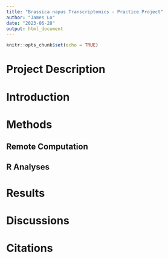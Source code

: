 ```yaml
---
title: "Brassica napus Transcriptomics - Practice Project"
author: "James Lo"
date: "2023-06-28"
output: html_document
---
```


```r
knitr::opts_chunk$set(echo = TRUE)
```

# Project Description

# Introduction

# Methods

## Remote Computation

## R Analyses

# Results

# Discussions

# Citations